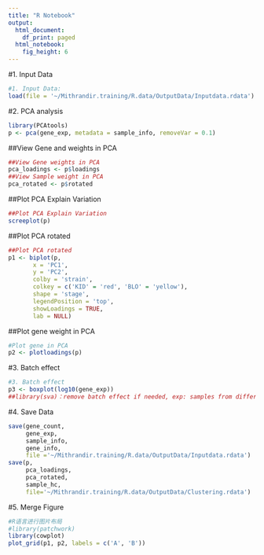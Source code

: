 ```yaml
---
title: "R Notebook"
output:
  html_document:
    df_print: paged
  html_notebook:
    fig_height: 6
---
```

#1. Input Data

```r
#1. Input Data: 
load(file = '~/Mithrandir.training/R.data/OutputData/Inputdata.rdata')
```

#2. PCA analysis

```r
library(PCAtools)
p <- pca(gene_exp, metadata = sample_info, removeVar = 0.1)
```
##View Gene and weights in PCA

```r
##View Gene weights in PCA
pca_loadings <- p$loadings
##View Sample weight in PCA
pca_rotated <- p$rotated
```

##Plot PCA Explain Variation

```r
##Plot PCA Explain Variation
screeplot(p)
```

##Plot PCA rotated

```r
##Plot PCA rotated
p1 <- biplot(p, 
       x = 'PC1',
       y = 'PC2',
       colby = 'strain',
       colkey = c('KID' = 'red', 'BLO' = 'yellow'),
       shape = 'stage',
       legendPosition = 'top',
       showLoadings = TRUE,
       lab = NULL)
```

##Plot gene weight in PCA

```r
#Plot gene in PCA
p2 <- plotloadings(p)
```
#3. Batch effect
```r
#3. Batch effect
p3 <- boxplot(log10(gene_exp))
##library(sva)：remove batch effect if needed, exp: samples from different Cor.
```

#4. Save Data
```r

save(gene_count, 
     gene_exp, 
     sample_info, 
     gene_info, 
     file ='~/Mithrandir.training/R.data/OutputData/Inputdata.rdata')
save(p,
     pca_loadings,
     pca_rotated,
     sample_hc,
     file='~/Mithrandir.training/R.data/OutputData/Clustering.rdata')

```

#5. Merge Figure

```r

#R语言进行图片布局
#library(patchwork)
library(cowplot)
plot_grid(p1, p2, labels = c('A', 'B'))

```














